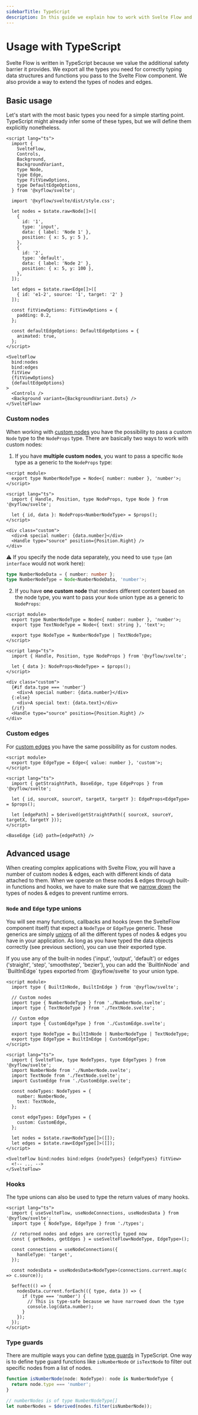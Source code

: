 ```yaml
---
sidebarTitle: TypeScript
description: In this guide we explain how to work with Svelte Flow and TypeScript.
---
```



# Usage with TypeScript

Svelte Flow is written in TypeScript because we value the additional safety barrier it provides.
We export all the types you need for correctly typing data structures and functions you pass to the Svelte Flow component. We also provide a way to extend the types of nodes and edges.

## Basic usage

Let's start with the most basic types you need for a simple starting point. TypeScript might already infer some of these types, but we will define them explicitly nonetheless.

```svelte
<script lang="ts">
  import {
    SvelteFlow,
    Controls,
    Background,
    BackgroundVariant,
    type Node,
    type Edge,
    type FitViewOptions,
    type DefaultEdgeOptions,
  } from '@xyflow/svelte';

  import '@xyflow/svelte/dist/style.css';

  let nodes = $state.raw<Node[]>([
    {
      id: '1',
      type: 'input',
      data: { label: 'Node 1' },
      position: { x: 5, y: 5 },
    },
    {
      id: '2',
      type: 'default',
      data: { label: 'Node 2' },
      position: { x: 5, y: 100 },
    },
  ]);

  let edges = $state.raw<Edge[]>([
    { id: 'e1-2', source: '1', target: '2' }
  ]);

  const fitViewOptions: FitViewOptions = {
    padding: 0.2,
  };

  const defaultEdgeOptions: DefaultEdgeOptions = {
    animated: true,
  };
</script>

<SvelteFlow
  bind:nodes
  bind:edges
  fitView
  {fitViewOptions}
  {defaultEdgeOptions}
>
  <Controls />
  <Background variant={BackgroundVariant.Dots} />
</SvelteFlow>
```

### Custom nodes

When working with [custom nodes](/learn/customization/custom-nodes) you have the possibility to pass a custom `Node` type to the `NodeProps` type. There are basically two ways to work with custom nodes:

1. If you have **multiple custom nodes**, you want to pass a specific `Node` type as a generic to the `NodeProps` type:

```svelte
<script module>
  export type NumberNodeType = Node<{ number: number }, 'number'>;
</script>

<script lang="ts">
  import { Handle, Position, type NodeProps, type Node } from '@xyflow/svelte';

  let { id, data }: NodeProps<NumberNodeType> = $props();
</script>

<div class="custom">
  <div>A special number: {data.number}</div>
  <Handle type="source" position={Position.Right} />
</div>
```

⚠️ If you specify the node data separately, you need to use `type` (an `interface` would not work here):

```ts
type NumberNodeData = { number: number };
type NumberNodeType = Node<NumberNodeData, 'number'>;
```

2. If you have **one custom node** that renders different content based on the node type, you want to pass your `Node` union type as a generic to `NodeProps`:

```svelte
<script module>
  export type NumberNodeType = Node<{ number: number }, 'number'>;
  export type TextNodeType = Node<{ text: string }, 'text'>;

  export type NodeType = NumberNodeType | TextNodeType;
</script>

<script lang="ts">
  import { Handle, Position, type NodeProps } from '@xyflow/svelte';

  let { data }: NodeProps<NodeType> = $props();
</script>

<div class="custom">
  {#if data.type === 'number'}
    <div>A special number: {data.number}</div>
  {:else}
    <div>A special text: {data.text}</div>
  {/if}
  <Handle type="source" position={Position.Right} />
</div>
```

### Custom edges

For [custom edges](/learn/customization/custom-edges) you have the same possibility as for custom nodes.

```svelte
<script module>
  export type EdgeType = Edge<{ value: number }, 'custom'>;
</script>

<script lang="ts">
  import { getStraightPath, BaseEdge, type EdgeProps } from '@xyflow/svelte';

  let { id, sourceX, sourceY, targetX, targetY }: EdgeProps<EdgeType> = $props();

  let [edgePath] = $derived(getStraightPath({ sourceX, sourceY, targetX, targetY }));
</script>

<BaseEdge {id} path={edgePath} />
```

## Advanced usage

When creating complex applications with Svelte Flow, you will have a number of custom nodes & edges, each with different kinds of data attached to them.
When we operate on these nodes & edges through built-in functions and hooks, we have to make sure that we [narrow down](https://www.typescriptlang.org/docs/handbook/2/narrowing.html)
the types of nodes & edges to prevent runtime errors.

### `Node` and `Edge` type unions

You will see many functions, callbacks and hooks (even the SvelteFlow component itself) that expect a `NodeType` or `EdgeType` generic. These generics are simply
[unions](https://www.typescriptlang.org/docs/handbook/2/everyday-types.html#union-types) of all the different types of nodes & edges you have in your application.
As long as you have typed the data objects correctly (see previous section), you can use their exported type.

<Callout type="info">
  If you use any of the built-in nodes ('input', 'output', 'default') or edges
  ('straight', 'step', 'smoothstep', 'bezier'), you can add the `BuiltInNode` and
  `BuiltInEdge` types exported from `@xyflow/svelte` to your union type.
</Callout>

```svelte
<script module>
  import type { BuiltInNode, BuiltInEdge } from '@xyflow/svelte';

  // Custom nodes
  import type { NumberNodeType } from './NumberNode.svelte';
  import type { TextNodeType } from './TextNode.svelte';

  // Custom edge
  import type { CustomEdgeType } from './CustomEdge.svelte';

  export type NodeType = BuiltInNode | NumberNodeType | TextNodeType;
  export type EdgeType = BuiltInEdge | CustomEdgeType;
</script>

<script lang="ts">
  import { SvelteFlow, type NodeTypes, type EdgeTypes } from '@xyflow/svelte';
  import NumberNode from './NumberNode.svelte';
  import TextNode from './TextNode.svelte';
  import CustomEdge from './CustomEdge.svelte';

  const nodeTypes: NodeTypes = {
    number: NumberNode,
    text: TextNode,
  };

  const edgeTypes: EdgeTypes = {
    custom: CustomEdge,
  };

  let nodes = $state.raw<NodeType[]>([]);
  let edges = $state.raw<EdgeType[]>([]);
</script>

<SvelteFlow bind:nodes bind:edges {nodeTypes} {edgeTypes} fitView>
  <!-- ... -->
</SvelteFlow>
```

### Hooks

The type unions can also be used to type the return values of many hooks.

```svelte
<script lang="ts">
  import { useSvelteFlow, useNodeConnections, useNodesData } from '@xyflow/svelte';
  import type { NodeType, EdgeType } from './types';

  // returned nodes and edges are correctly typed now
  const { getNodes, getEdges } = useSvelteFlow<NodeType, EdgeType>();

  const connections = useNodeConnections({
    handleType: 'target',
  });

  const nodesData = useNodesData<NodeType>(connections.current.map(c => c.source));

  $effect(() => {
    nodesData.current.forEach(({ type, data }) => {
      if (type === 'number') {
        // This is type-safe because we have narrowed down the type
        console.log(data.number);
      }
    });
  });
</script>
```

### Type guards

There are multiple ways you can define [type guards](https://www.typescriptlang.org/docs/handbook/2/narrowing.html#typeof-type-guards) in TypeScript.
One way is to define type guard functions like `isNumberNode` or `isTextNode` to filter out specific nodes from a list of nodes.

```ts
function isNumberNode(node: NodeType): node is NumberNodeType {
  return node.type === 'number';
}

// numberNodes is of type NumberNodeType[]
let numberNodes = $derived(nodes.filter(isNumberNode));
```
